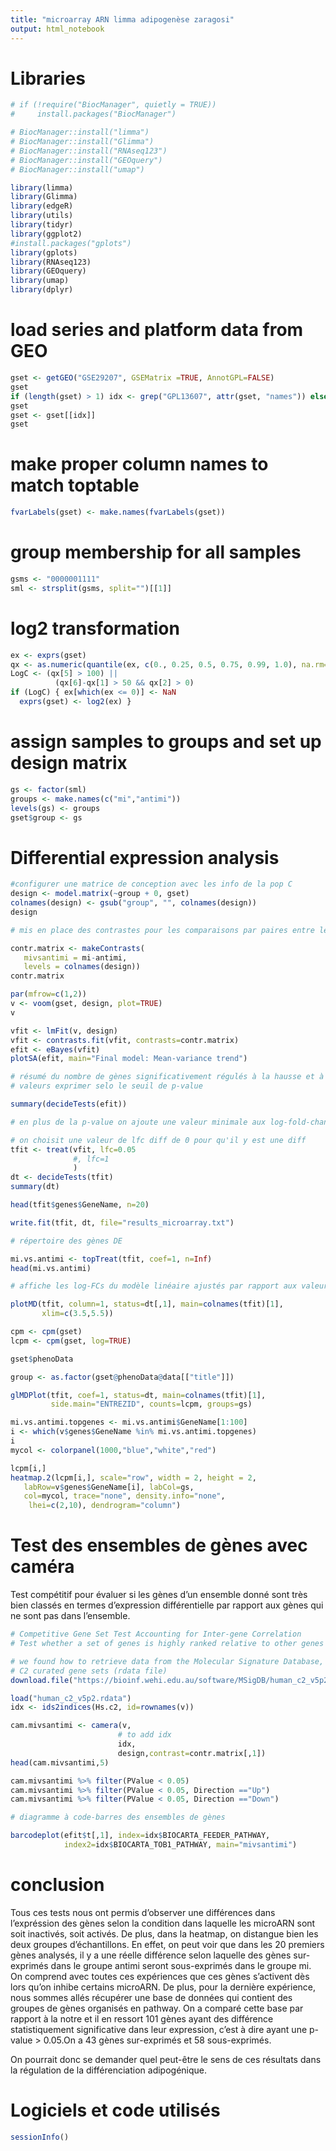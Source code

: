 ```yaml
---
title: "microarray ARN limma adipogenèse zaragosi"
output: html_notebook
---
```


# Libraries

```r
# if (!require("BiocManager", quietly = TRUE))
#     install.packages("BiocManager")

# BiocManager::install("limma")
# BiocManager::install("Glimma")
# BiocManager::install("RNAseq123")
# BiocManager::install("GEOquery")
# BiocManager::install("umap")

library(limma)
library(Glimma)
library(edgeR)
library(utils)
library(tidyr)
library(ggplot2)
#install.packages("gplots")
library(gplots)
library(RNAseq123)
library(GEOquery)
library(umap)
library(dplyr)
```

# load series and platform data from GEO

```r
gset <- getGEO("GSE29207", GSEMatrix =TRUE, AnnotGPL=FALSE)
gset
if (length(gset) > 1) idx <- grep("GPL13607", attr(gset, "names")) else idx <- 1
gset
gset <- gset[[idx]]
gset
```


# make proper column names to match toptable 
```r
fvarLabels(gset) <- make.names(fvarLabels(gset))
```


# group membership for all samples
```r
gsms <- "0000001111"
sml <- strsplit(gsms, split="")[[1]]
```


# log2 transformation
```r
ex <- exprs(gset)
qx <- as.numeric(quantile(ex, c(0., 0.25, 0.5, 0.75, 0.99, 1.0), na.rm=T))
LogC <- (qx[5] > 100) ||
          (qx[6]-qx[1] > 50 && qx[2] > 0)
if (LogC) { ex[which(ex <= 0)] <- NaN
  exprs(gset) <- log2(ex) }
```


# assign samples to groups and set up design matrix
```r
gs <- factor(sml)
groups <- make.names(c("mi","antimi"))
levels(gs) <- groups
gset$group <- gs
```



# Differential expression analysis
```r
#configurer une matrice de conception avec les info de la pop C
design <- model.matrix(~group + 0, gset)
colnames(design) <- gsub("group", "", colnames(design))
design
```
```r
# mis en place des contrastes pour les comparaisons par paires entre les populations cellulaires 

contr.matrix <- makeContrasts(
   mivsantimi = mi-antimi, 
   levels = colnames(design))
contr.matrix
```
```r
par(mfrow=c(1,2))
v <- voom(gset, design, plot=TRUE)
v
```
```r
vfit <- lmFit(v, design)
vfit <- contrasts.fit(vfit, contrasts=contr.matrix)
efit <- eBayes(vfit)
plotSA(efit, main="Final model: Mean-variance trend")
```
```r
# résumé du nombre de gènes significativement régulés à la hausse et à la baisse, pour un aperçu rapide des niveaux d’expression différentiels
# valeurs exprimer selo le seuil de p-value

summary(decideTests(efit))
```
```r
# en plus de la p-value on ajoute une valeur minimale aux log-fold-changes (log-FC)

# on choisit une valeur de lfc diff de 0 pour qu'il y est une diff
tfit <- treat(vfit, lfc=0.05
              #, lfc=1
              )
dt <- decideTests(tfit)
summary(dt)
```

```r
head(tfit$genes$GeneName, n=20)
```
```r
write.fit(tfit, dt, file="results_microarray.txt")
```

```r
# répertoire des gènes DE

mi.vs.antimi <- topTreat(tfit, coef=1, n=Inf)
head(mi.vs.antimi)
```
```r
# affiche les log-FCs du modèle linéaire ajustés par rapport aux valeurs moyennes de log-CPM

plotMD(tfit, column=1, status=dt[,1], main=colnames(tfit)[1], 
       xlim=c(3.5,5.5))
```
```r
cpm <- cpm(gset)
lcpm <- cpm(gset, log=TRUE)
```

```r
gset$phenoData

group <- as.factor(gset@phenoData@data[["title"]])

glMDPlot(tfit, coef=1, status=dt, main=colnames(tfit)[1],
         side.main="ENTREZID", counts=lcpm, groups=gs)
```

```r
mi.vs.antimi.topgenes <- mi.vs.antimi$GeneName[1:100]
i <- which(v$genes$GeneName %in% mi.vs.antimi.topgenes)
i
mycol <- colorpanel(1000,"blue","white","red")

lcpm[i,]
heatmap.2(lcpm[i,], scale="row", width = 2, height = 2,
   labRow=v$genes$GeneName[i], labCol=gs, 
   col=mycol, trace="none", density.info="none", 
    lhei=c(2,10), dendrogram="column")
```

# Test des ensembles de gènes avec caméra

Test compétitif pour évaluer si les gènes d’un ensemble donné sont très bien classés en termes d’expression différentielle par rapport aux gènes qui ne sont pas dans l’ensemble. 

```r
# Competitive Gene Set Test Accounting for Inter-gene Correlation
# Test whether a set of genes is highly ranked relative to other genes in terms of differential expression, accounting for inter-gene correlation.

# we found how to retrieve data from the Molecular Signature Database, for human, from ids2indices documentation
# C2 curated gene sets (rdata file)
download.file("https://bioinf.wehi.edu.au/software/MSigDB/human_c2_v5p2.rdata", "human_c2_v5p2.rdata", mode = "wb")

load("human_c2_v5p2.rdata")
idx <- ids2indices(Hs.c2, id=rownames(v))

cam.mivsantimi <- camera(v,
                        # to add idx
                        idx,
                        design,contrast=contr.matrix[,1])
head(cam.mivsantimi,5)

cam.mivsantimi %>% filter(PValue < 0.05)
cam.mivsantimi %>% filter(PValue < 0.05, Direction =="Up")
cam.mivsantimi %>% filter(PValue < 0.05, Direction =="Down")

```


```r
# diagramme à code-barres des ensembles de gènes 

barcodeplot(efit$t[,1], index=idx$BIOCARTA_FEEDER_PATHWAY, 
            index2=idx$BIOCARTA_TOB1_PATHWAY, main="mivsantimi")

```


# conclusion 
Tous ces tests nous ont permis d'observer une différences dans l'expréssion des gènes selon la condition dans laquelle les microARN sont soit inactivés, soit activés. 
De plus, dans la heatmap, on distangue bien les deux groupes d'échantillons. En effet, on peut voir que dans les 20 premiers gènes analysés, il y a une réelle différence selon laquelle des gènes sur-exprimés dans le groupe antimi seront sous-exprimés dans le groupe mi. 
On comprend avec toutes ces expériences que ces gènes s'activent dès lors qu'on inhibe certains microARN.
De plus, pour la dernière expérience, nous sommes allés récupérer une base de données qui contient des groupes de gènes organisés en pathway. On a comparé cette base par rapport à la notre et il en ressort 101 gènes ayant des différence statistiquement significative dans leur expression, c'est à dire ayant une p-value > 0.05.On a 43 gènes sur-exprimés et 58 sous-exprimés. 

On pourrait donc se demander quel peut-être le sens de ces résultats dans la régulation de la différenciation adipogénique.





# Logiciels et code utilisés

```r
sessionInfo()
```

